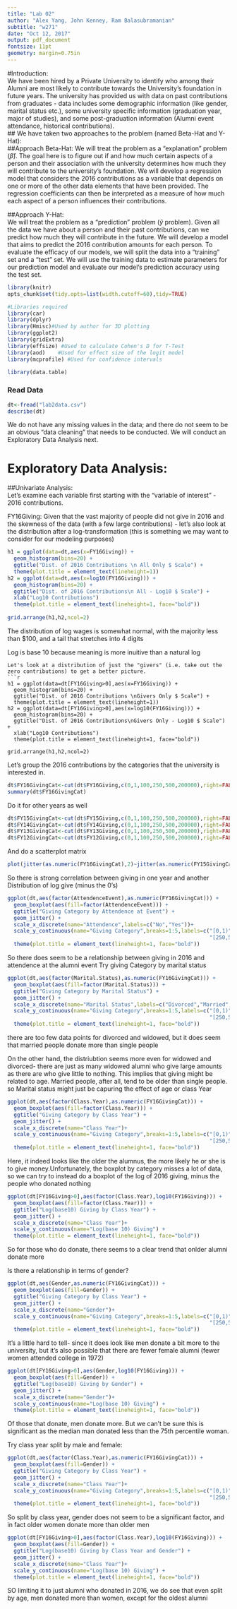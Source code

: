 ```yaml
---
title: "Lab 02"
author: "Alex Yang, John Kenney, Ram Balasubramanian"
subtitle: "w271"
date: "Oct 12, 2017"
output: pdf_document
fontsize: 11pt
geometry: margin=0.75in
---
```


#Introduction:  
We have been hired by a Private University to identify who among their Alumni are most likely to contribute towards the University's foundation in future years. The university has provided us with data on past contributions from graduates - data includes some demographic information (like gender, marital status etc.), some university specific information (graduation year, major of studies), and some post-graduation information (Alumni event attendance, historical contributions).  
## We have taken two approaches to the problem (named Beta-Hat and Y-Hat):  
##Approach Beta-Hat:
We will treat the problem as a "explanation" problem ($\hat{\beta}$).  The goal here is to figure out if and how much certain aspects of a person and their association with the university determines how much they will contribute to the university's foundation.  We will develop a regression model that considers the 2016 contributions as a variable that depends on one or more of the other data elements that have been provided.  The regression coefficients can then be interpreted as a measure of how much each aspect of a person influences their contributions.  

##Approach Y-Hat:  
We will treat the problem as a "prediction" problem ($\hat{y}$ problem).  Given all the data we have about a person and their past contributions, can we predict how much they will contribute in the future.  We will develop a model that aims to predict the 2016 contribution amounts for each person.  To evaluate the efficacy of our models, we will split the data into a "training" set and a "test" set. We will use the training data to estimate parameters for our prediction model and evaluate our model's prediction accuracy using the test set.  




```r
library(knitr)
opts_chunk$set(tidy.opts=list(width.cutoff=60),tidy=TRUE)

#Libraries required 
library(car)
library(dplyr)
library(Hmisc)#Used by author for 3D plotting
library(ggplot2)
library(gridExtra)
library(effsize) #Used to calculate Cohen's D for T-Test
library(aod)    #Used for effect size of the logit model
library(mcprofile) #Used for confidence intervals

library(data.table)
```

### Read Data

```r
dt<-fread("lab2data.csv")
describe(dt)
```

We do not have any missing values in the data; and there do not seem to be an obvious "data cleaning" that needs to be conducted.  We will conduct an Exploratory Data Analysis next.  

# Exploratory Data Analysis:  

##Univariate Analysis:  
Let's examine each variable first starting with the "variable of interest" - 2016 contributions.

FY16Giving: Given that the vast majority of people did not give in 2016 and the skewness of the data (with a few large contributions) - let's also look at the distribution after a log-transformation (this is something we may want to consider for our modeling purposes)  



```r

h1 = ggplot(data=dt,aes(x=FY16Giving)) +
  geom_histogram(bins=20) +
  ggtitle("Dist. of 2016 Contributions \n All Only $ Scale") + 
  theme(plot.title = element_text(lineheight=1))
h2 = ggplot(data=dt,aes(x=log10(FY16Giving))) +
  geom_histogram(bins=20) +
  ggtitle("Dist. of 2016 Contributions\n All - Log10 $ Scale") +
  xlab("Log10 Contributions")
  theme(plot.title = element_text(lineheight=1, face="bold"))
  
grid.arrange(h1,h2,ncol=2)

```


The distribution of log wages is somewhat normal, with the majority less than $100, and a tail that stretches into 4 digits

Log is base 10 because meaning is more inuitive than a natural log

```
Let's look at a distribution of just the "givers" (i.e. take out the zero contributions) to get a better picture.  
```r

h1 = ggplot(data=dt[FY16Giving>0],aes(x=FY16Giving)) +
  geom_histogram(bins=20) +
  ggtitle("Dist. of 2016 Contributions \nGivers Only $ Scale") + 
  theme(plot.title = element_text(lineheight=1))
h2 = ggplot(data=dt[FY16Giving>0],aes(x=log10(FY16Giving))) +
  geom_histogram(bins=20) +
  ggtitle("Dist. of 2016 Contributions\nGivers Only - Log10 $ Scale") +
  xlab("Log10 Contributions")
  theme(plot.title = element_text(lineheight=1, face="bold"))
  
grid.arrange(h1,h2,ncol=2)

```

Let's group the 2016 contributions by the categories that the university is interested in. 

```r
dt$FY16GivingCat<-cut(dt$FY16Giving,c(0,1,100,250,500,200000),right=FALSE)
summary(dt$FY16GivingCat)
```



Do it for other years as well
```r
dt$FY15GivingCat<-cut(dt$FY15Giving,c(0,1,100,250,500,200000),right=FALSE)
dt$FY14GivingCat<-cut(dt$FY14Giving,c(0,1,100,250,500,200000),right=FALSE)
dt$FY13GivingCat<-cut(dt$FY13Giving,c(0,1,100,250,500,200000),right=FALSE)
dt$FY12GivingCat<-cut(dt$FY12Giving,c(0,1,100,250,500,200000),right=FALSE)
```

And do a scatterplot matrix

```r
plot(jitter(as.numeric(FY16GivingCat),2)~jitter(as.numeric(FY15GivingCat),1.5),data=dt,pch=20)
```

So there is strong correlation between giving in one year and another
Distribution of log give (minus the 0's)

```r
ggplot(dt,aes(factor(AttendenceEvent),as.numeric(FY16GivingCat))) +
  geom_boxplot(aes(fill=factor(AttendenceEvent))) +
  ggtitle("Giving Category by Attendence at Event") +
  geom_jitter() +
  scale_x_discrete(name="Attendence",labels=c("No","Yes"))+
  scale_y_continuous(name="Giving Category",breaks=1:5,labels=c("[0,1)","[1,100)","[100,250)",
                                                                "[250,500)","[500,2e+05)")) +
  theme(plot.title = element_text(lineheight=1, face="bold")) 
```
So there does seem to be a relationship between giving in 2016 and attendence at the alumni event
Try giving Category by marital status


```r
ggplot(dt,aes(factor(Marital.Status),as.numeric(FY16GivingCat))) +
  geom_boxplot(aes(fill=factor(Marital.Status))) +
  ggtitle("Giving Category by Marital Status") +
  geom_jitter() +
  scale_x_discrete(name="Marital Status",labels=c("Divorced","Married","Single","Widowed"))+
  scale_y_continuous(name="Giving Category",breaks=1:5,labels=c("[0,1)","[1,100)","[100,250)",
                                                                "[250,500)","[500,2e+05)")) +
  theme(plot.title = element_text(lineheight=1, face="bold")) 
```


there are too few data points for divorced and widowed, but it does seem that married people donate more than single people

On the other hand, the distriubtion seems more even for widowed and divorced- there are just as many widowed alumni who give large amounts as there are who give little to nothing. This implies that giving might be related to age. Married people, after all, tend to be older than single people. so Marital status might just be capuring the effect of age or class Year

```r
ggplot(dt,aes(factor(Class.Year),as.numeric(FY16GivingCat))) +
  geom_boxplot(aes(fill=factor(Class.Year))) +
  ggtitle("Giving Category by Class Year") +
  geom_jitter() +
  scale_x_discrete(name="Class Year")+
  scale_y_continuous(name="Giving Category",breaks=1:5,labels=c("[0,1)","[1,100)","[100,250)",
                                                                "[250,500)","[500,2e+05)")) +
  theme(plot.title = element_text(lineheight=1, face="bold")) 
```
Here, it indeed looks like the older the alumnus, the more likely he or she is to give money.Unfortunately, the boxplot by category misses a lot of data, so we can try to instead do a boxplot of the log of 2016 giving, minus the people who donated nothing
```r
ggplot(dt[FY16Giving>0],aes(factor(Class.Year),log10(FY16Giving))) +
  geom_boxplot(aes(fill=factor(Class.Year))) +
  ggtitle("Log(base10) Giving by Class Year") +
  geom_jitter() +
  scale_x_discrete(name="Class Year")+
  scale_y_continuous(name="Log(base 10) Giving") +
  theme(plot.title = element_text(lineheight=1, face="bold")) 
```

So for those who do donate, there seems to a clear trend that onlder alumni donate more


Is there a relationship in terms of gender?

```r
ggplot(dt,aes(Gender,as.numeric(FY16GivingCat))) +
  geom_boxplot(aes(fill=Gender)) +
  ggtitle("Giving Category by Class Year") +
  geom_jitter() +
  scale_x_discrete(name="Gender")+
  scale_y_continuous(name="Giving Category",breaks=1:5,labels=c("[0,1)","[1,100)","[100,250)",
                                                                "[250,500)","[500,2e+05)")) +
  theme(plot.title = element_text(lineheight=1, face="bold")) 
```
It's a little hard to tell- since it does look like men donate a bit more to the university, but it's also possible that there are fewer female alumni (fewer women attended college in 1972)
```r
ggplot(dt[FY16Giving>0],aes(Gender,log10(FY16Giving))) +
  geom_boxplot(aes(fill=Gender)) +
  ggtitle("Log(base10) Giving by Gender") +
  geom_jitter() +
  scale_x_discrete(name="Gender")+
  scale_y_continuous(name="Log(base 10) Giving") +
  theme(plot.title = element_text(lineheight=1, face="bold")) 
```
Of those that donate, men donate more. But we can't be sure this is significant as the median man donated less than the 75th percentile woman.

Try class year split by male and female:


```r
ggplot(dt,aes(factor(Class.Year),as.numeric(FY16GivingCat))) +
  geom_boxplot(aes(fill=Gender)) +
  ggtitle("Giving Category by Class Year") +
  geom_jitter() +
  scale_x_discrete(name="Class Year")+
  scale_y_continuous(name="Giving Category",breaks=1:5,labels=c("[0,1)","[1,100)","[100,250)",
                                                                "[250,500)","[500,2e+05)")) +
  theme(plot.title = element_text(lineheight=1, face="bold")) 
```
So split by class year, gender does not seem to be a significant factor, and in fact older women donate more than older men

```r
ggplot(dt[FY16Giving>0],aes(factor(Class.Year),log10(FY16Giving))) +
  geom_boxplot(aes(fill=Gender)) +
  ggtitle("Log(base10) Giving by Class Year and Gender") +
  geom_jitter() +
  scale_x_discrete(name="Class Year")+
  scale_y_continuous(name="Log(base 10) Giving") +
  theme(plot.title = element_text(lineheight=1, face="bold")) 
```
SO limiting it to just alumni who donated in 2016, we do see that even split by age, men donated more than women, except for the oldest alumni